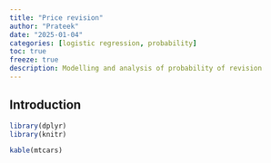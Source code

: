 ```yaml
---
title: "Price revision"
author: "Prateek"
date: "2025-01-04"
categories: [logistic regression, probability]
toc: true
freeze: true
description: Modelling and analysis of probability of revision
---
```


## Introduction

```r
library(dplyr)
library(knitr)

kable(mtcars)

```

